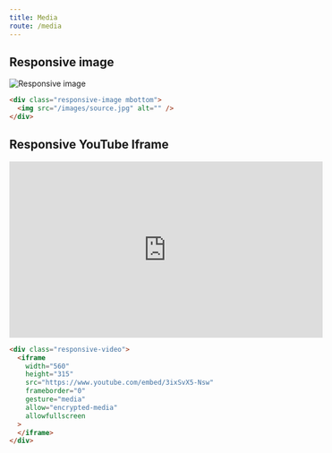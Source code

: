 ```yaml
---
title: Media
route: /media
---
```


## Responsive image

<div class="responsive-image">
  <img src="drone2.jpg" alt="Responsive image" />
</div>

```html
<div class="responsive-image mbottom">
  <img src="/images/source.jpg" alt="" />
</div>
```

## Responsive YouTube Iframe

<div class="responsive-video">
  <iframe
    width="560"
    height="315"
    src="https://www.youtube.com/embed/3ixSvX5-Nsw"
    frameborder="0"
    gesture="media"
    allow="encrypted-media"
    allowfullscreen
  ></iframe>
</div>

```html
<div class="responsive-video">
  <iframe
    width="560"
    height="315"
    src="https://www.youtube.com/embed/3ixSvX5-Nsw"
    frameborder="0"
    gesture="media"
    allow="encrypted-media"
    allowfullscreen
  >
  </iframe>
</div>
```
